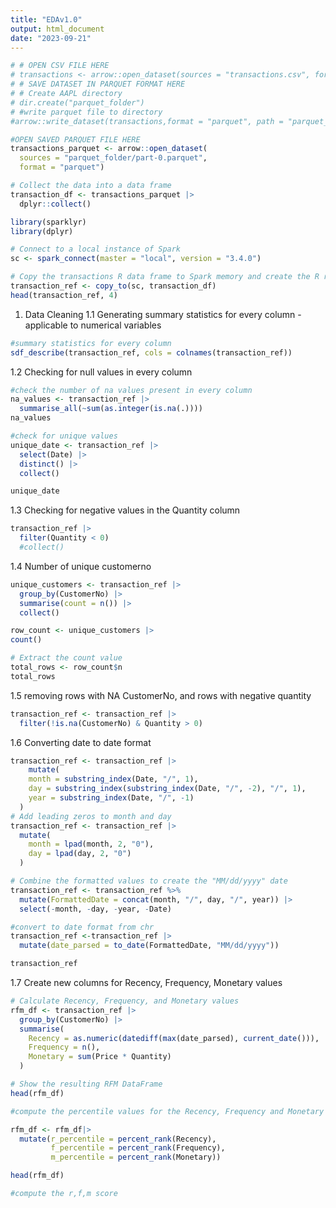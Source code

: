 ```yaml
---
title: "EDAv1.0"
output: html_document
date: "2023-09-21"
---
```


```r
# # OPEN CSV FILE HERE
# transactions <- arrow::open_dataset(sources = "transactions.csv", format = "csv")
# # SAVE DATASET IN PARQUET FORMAT HERE
# # Create AAPL directory
# dir.create("parquet_folder")  
# #write parquet file to directory
#arrow::write_dataset(transactions,format = "parquet", path = "parquet_folder",partitioning = NULL)
```

```r
#OPEN SAVED PARQUET FILE HERE
transactions_parquet <- arrow::open_dataset(
  sources = "parquet_folder/part-0.parquet",
  format = "parquet")

# Collect the data into a data frame
transaction_df <- transactions_parquet |>
  dplyr::collect()

```

```r
library(sparklyr)
library(dplyr)

# Connect to a local instance of Spark
sc <- spark_connect(master = "local", version = "3.4.0")
```

```r
# Copy the transactions R data frame to Spark memory and create the R reference transaction_ref
transaction_ref <- copy_to(sc, transaction_df)    
head(transaction_ref, 4)  
```
1. Data Cleaning
1.1 Generating summary statistics for every column - applicable to numerical variables
```r
#summary statistics for every column
sdf_describe(transaction_ref, cols = colnames(transaction_ref)) 
```
1.2 Checking for null values in every column
```r
#check the number of na values present in every column 
na_values <- transaction_ref |>
  summarise_all(~sum(as.integer(is.na(.))))
na_values
```
```r
#check for unique values 
unique_date <- transaction_ref |>
  select(Date) |>
  distinct() |>
  collect()

unique_date
```



1.3 Checking for negative values in the Quantity column
```r
transaction_ref |> 
  filter(Quantity < 0)
  #collect()
```
1.4 Number of unique customerno
```r
unique_customers <- transaction_ref |>
  group_by(CustomerNo) |>
  summarise(count = n()) |>
  collect()

row_count <- unique_customers |>
count()

# Extract the count value
total_rows <- row_count$n
total_rows
```

1.5 removing rows with NA CustomerNo, and rows with negative quantity

```r
transaction_ref <- transaction_ref |>
  filter(!is.na(CustomerNo) & Quantity > 0)
```

1.6 Converting date to date format
```r
transaction_ref <- transaction_ref |>
    mutate(
    month = substring_index(Date, "/", 1),
    day = substring_index(substring_index(Date, "/", -2), "/", 1),
    year = substring_index(Date, "/", -1)
  )
# Add leading zeros to month and day
transaction_ref <- transaction_ref |>
  mutate(
    month = lpad(month, 2, "0"),
    day = lpad(day, 2, "0")
  )

# Combine the formatted values to create the "MM/dd/yyyy" date
transaction_ref <- transaction_ref %>%
  mutate(FormattedDate = concat(month, "/", day, "/", year)) |>
  select(-month, -day, -year, -Date)

#convert to date format from chr
transaction_ref <-transaction_ref |>
  mutate(date_parsed = to_date(FormattedDate, "MM/dd/yyyy"))

transaction_ref

```


1.7 Create new columns for Recency, Frequency, Monetary values
```r
# Calculate Recency, Frequency, and Monetary values
rfm_df <- transaction_ref |>
  group_by(CustomerNo) |>
  summarise(
    Recency = as.numeric(datediff(max(date_parsed), current_date())),
    Frequency = n(),
    Monetary = sum(Price * Quantity)
  )

# Show the resulting RFM DataFrame
head(rfm_df)
```

```r
#compute the percentile values for the Recency, Frequency and Monetary value columns 

rfm_df <- rfm_df|>
  mutate(r_percentile = percent_rank(Recency),
         f_percentile = percent_rank(Frequency),
         m_percentile = percent_rank(Monetary))

head(rfm_df)
```

```r
#compute the r,f,m score 


```



